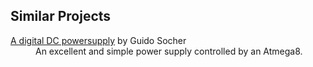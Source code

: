 ==Similar Projects==

;[http://linuxfocus.org/English/June2005/article379.shtml A digital DC powersupply] by Guido Socher
: An excellent and simple power supply controlled by an Atmega8.
